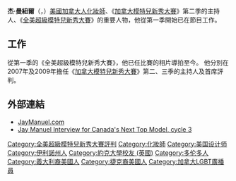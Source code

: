 {{Infobox person
| image = Jay Manuel 2011.jpg
| imagesize =
| caption =
| birth_date =  {{Birth date and age|1972|8|14|df=yes}}
| birth_place ={{US}}[[伊利諾州|伊利諾州]][[春田市_(伊利諾州)|春田市]]
| death_date =
| death_place =
|}}
'''杰·曼紐爾'''（'''{{lang-en|'''Jay Manuel'''}}'''，{{bd|1972年|8月14日|catIdx=M}}）[[美國|美國]][[加拿大人|加拿大人]][[化妝師|化妝師]]、《[[加拿大超級名模生死鬥|加拿大模特兒新秀大賽]]》第二季的主持人、《[[全美超級模特兒新秀大賽|全美超級模特兒新秀大賽]]》的重要人物，他從第一季開始已在節目工作。

==工作==
從第一季的《全美超級模特兒新秀大賽》，他已任比賽的相片導拍至今。
他分別在2007年及2009年擔任《[[加拿大超級名模生死鬥|加拿大模特兒新秀大賽]]》第二、三季的主持人及首席評判。

== 外部連結 ==
* [http://www.jaymanuel.com JayManuel.com] {{Wayback|url=http://www.jaymanuel.com/ |date=20040325024552 }}
* [https://web.archive.org/web/20090530125022/http://entertainment.aol.ca/article/qa-jay-manuel-ramps-up-canadas-next-top-model-for-third-season/631327/ Jay Manuel Interview for Canada's Next Top Model, cycle 3]

{{DEFAULTSORT: Manuel, Jay}}
[[Category:全美超級模特兒新秀大賽評判|Category:全美超級模特兒新秀大賽評判]]
[[Category:化妝師|Category:化妝師]]
[[Category:美国设计师|Category:美国设计师]]
[[Category:伊利諾州人|Category:伊利諾州人]]
[[Category:約克大學校友_(英國)|Category:約克大學校友 (英國)]]
[[Category:多伦多人|Category:多伦多人]]
[[Category:義大利裔美國人|Category:義大利裔美國人]]
[[Category:捷克裔美國人|Category:捷克裔美國人]]
[[Category:加拿大LGBT廣播員|Category:加拿大LGBT廣播員]]
{{America's Next Top Model}}